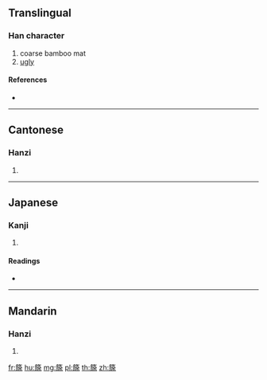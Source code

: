 {{character info/new}}
==Translingual==

===Han character===
{{Han char|rn=118|rad=竹|as=10|sn=16|four=88294|canj=HNLD}}

# coarse bamboo mat
# [[ugly]]

====References====
* {{Han ref|kx=0895.060|dkj=26358|dj=1322.080|hdz=52995.180|uh=7BE8|ud=31720|bh=EABE|bd=60094}}

----

==Cantonese==

===Hanzi===
{{yue-hanzi|jyut=|y=cheui4}}

# {{defn|lang=yue|sort=竹10}}

----

==Japanese==

===Kanji===
{{ja-kanji|grade=|rs=竹10}}

# {{defn|lang=ja|sort=竹10}}

====Readings====
* {{ja-readings|on=[[ちょ]] (cho), [[じょ]] (jo)|kun=[[たけむしろ]] (takemushiro)|nanori=}}

----

==Mandarin==

===Hanzi===
{{cmn-hanzi|pin=[[chú]] ([[chu2]])|wg=ch'u<sup>2</sup>}}

# {{defn|lang=cmn|sort=竹10}}

[[fr:篨]]
[[hu:篨]]
[[mg:篨]]
[[pl:篨]]
[[th:篨]]
[[zh:篨]]